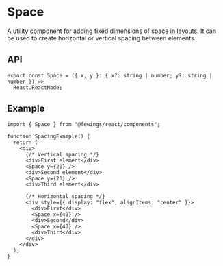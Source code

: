 
# Space

A utility component for adding fixed dimensions of space in layouts. It can be used to create horizontal or vertical spacing between elements.

## API

```tsx
export const Space = ({ x, y }: { x?: string | number; y?: string | number }) =>
  React.ReactNode;
```

## Example

<SpaceExample />

```tsx
import { Space } from "@fewings/react/components";

function SpacingExample() {
  return (
    <div>
      {/* Vertical spacing */}
      <div>First element</div>
      <Space y={20} />
      <div>Second element</div>
      <Space y={20} />
      <div>Third element</div>

      {/* Horizontal spacing */}
      <div style={{ display: "flex", alignItems: "center" }}>
        <div>First</div>
        <Space x={40} />
        <div>Second</div>
        <Space x={40} />
        <div>Third</div>
      </div>
    </div>
  );
}
```
